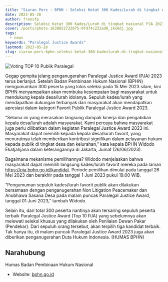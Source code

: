 ---
title: "Siaran Pers : BPHN : Seleksi Ketat 300 Kades/Lurah di tingkat nasional PJA 2023 libatkan masyarakat luas untuk ikut menilai"
date: 2023-05-26
author: fransfp
description: Seleksi Ketat 300 Kades/Lurah di tingkat nasional PJA 2023 libatkan masyarakat luas untuk ikut menilai
cover: /posts/photo-1630852722075-0fd74c222ad8_zkx6dj.jpg
tags:
  - news
keywords: "Paralegal Justice Awards"
lastmod: 2023-05-26
slug: siaran-pers-bphn-seleksi-ketat-300-kadeslurah-di-tingkat-nasional-pja-2023-libatkan-masyarakat-luas-untuk-ikut-menilai
---

![Voting TOP 10 Publik Paralegal](https://www.bphn.go.id/data/thumbnails/whatsapp_image_2023-05-26_at_15.23.18.jpeg)

Gegap gempita jelang penganugerahan Paralegal Justice Award (PJA) 2023 terus berlanjut. Setelah Badan Pembinaan Hukum Nasional (BPHN) mengumumkan 300 peserta yang lolos seleksi pada 15 Mei 2023 silam, kini BPHN menyampaikan akan membuka kesempatan bagi masyarakat untuk mendukung kepala desa/lurah idolanya. Sepuluh kades/lurah yang mendapatkan dukungan terbanyak dari masyarakat akan mendapatkan apresiasi dalam kategori Favorit Publik Paralegal Justice Award 2023.

“Selama ini yang merasakan langsung dampak kinerja dan pengabdian kepala desa/lurah adalah masyarakat. Kami percaya bahwa masyarakat juga perlu dilibatkan dalam kegiatan Paralegal Justice Award 2023 ini. Masyarakat dapat memilih kepada kepala desa/lurah favorit, yang menurutnya telah memberikan kontribusi signifikan dalam pelayanan hukum kepada publik di tingkat desa dan kelurahan,” kata kepala BPHN Widodo Ekatjahjana dalam keterangannya di Jakarta, Jumat (26/06/2023).

Bagaimana mekanisme pemilihannya? Widodo menjelaskan bahwa masyarakat dapat memilih langsung kades/lurah favorit mereka pada laman https://pja.bphn.go.id/kandidat. Periode pemilihan dimulai pada tanggal 26 Mei 2023 dan berakhir pada tanggal 1 Juni 2023 pukul 19.00 WIB.

“Pengumuman sepuluh kades/lurah favorit publik akan dilakukan bersamaan dengan penganugerahan Non Litigation Peacemaker dan Anubhawa Sasana Desa pada malam puncak Paralegal Justice Award, tanggal 01 Juni 2023,” tambah Widodo.

Selain itu, dari total 300 peserta nantinya akan tersaring sepuluh peserta terbaik Paralegal Justice Award (Top 10 PJA) yang sebelumnya akan melewati seleksi khusus yang dilakukan oleh Penilaian Dewan Pakar (Pendekar). Dari sepuluh orang tersebut, akan terpilih tiga kandidat terbaik. Tak hanya itu, di malam puncak Paralegal Justice Award 2023 juga akan diberikan penganugerahan Duta Hukum Indonesia. (HUMAS BPHN)

## Narahubung

Humas Badan Pembinaan Hukum Nasional

- Website: [bphn.go.id](https://bphn.go.id)

